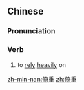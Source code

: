 ==Chinese==
{{zh-forms}}

===Pronunciation===
{{zh-pron
|m=yǐzhòng
|c=ji2 zung6
|mn=qz:í-tiǒng/tw,xm,zz:í-tiōng/twv:óa-tiōng
|cat=v
}}

===Verb===
{{zh-verb}}

# {{lb|zh|literary}} to [[rely]] [[heavily]] on

[[zh-min-nan:倚重]]
[[zh:倚重]]
